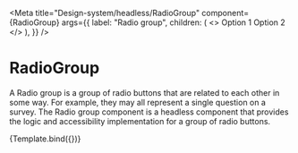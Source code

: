 

<Meta
  title="Design-system/headless/RadioGroup"
  component={RadioGroup}
  args={{
    label: "Radio group",
    children: (
      <>
        <Radio value="option 1">Option 1</Radio>
        <Radio value="option 2">Option 2</Radio>
      </>
    ),
  }}
/>


# RadioGroup

A Radio group is a group of radio buttons that are related to each other in some way. For example, they may all represent a single question on a survey. The Radio group component is a headless component that provides the logic and accessibility implementation for a group of radio buttons.

<Canvas>
  <Story name="RadioGroup">{Template.bind({})}</Story>
</Canvas>

<ArgsTable story="RadioGroup" of={Button} />
